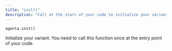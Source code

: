 ```yaml
---
title: "init()"
description: "Call at the start of your code to initialize your variant"
---
```



`agenta.init()`

Initialize your variant. 
You need to call this function once at the entry point of your code. 
